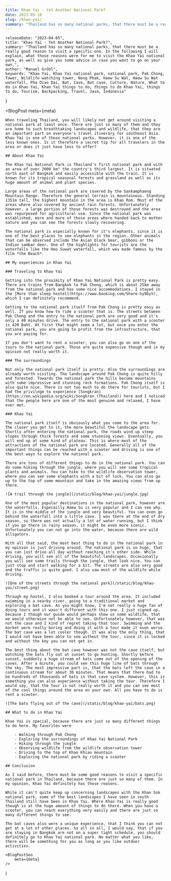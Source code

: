```yaml
---
title: Khao Yai - Yet Another National Park?
date: 2023-05-18
slug: /khao-yai/
summary: "Thailand has so many national parks, that there must be a really good reason to visit a specific one. In the following I will explain, what those reasons were for me to visit the Khao Yai national park, as well as give you some advice in case you want to go on your own."
---
```



    releaseDate: "2023-04-05",
    title: "Khao Yai - Yet Another National Park?",
    summary: "Thailand has so many national parks, that there must be a really good reason to visit a specific one. In the following I will explain, what those reasons were for me to visit the Khao Yai national park, as well as give you some advice in case you want to go on your own.",
    author: "Manuel Gröbl",
    keywords: "Khao Yai, Khao Yai national park, national park, Pak Chong, Tower, Wildlife watching tower, Nong Phak, Haew Su Wat, Haew Su Wat waterfall, Pha Diao Dai, Bat, Cave, Bat cave, Culture, Nature, What to do in Khao Yai, Khao Yai things to do, things to do Khao Yai, things to do, Tourism, Backpacking, Travel, Java, Indonesia"
}

<BlogPost 
    meta={meta}
>

    When traveling Thailand, you will likely not get around visiting a national park at least once. There are just so many of them and they are home to such breathtaking landscapes and wildlife, that they are an important part on everyone's travel itinerary for southeast Asia. Khao Yai is one of those national parks. However, it is one of the less known ones. Is it therefore a secret tip for all travelers in the area or does it just have less to offer?

    ## About Khao Yai

    The Khao Yai National Park is Thailand's first national park and with an area of over 2000 km² the country's third largest. It is situated north east of Bangkok and easily accessible with the train. It is known for its tropical seasonal forests and grassland as well as its huge amount of animal and plant species.

    Large areas of the national park are covered by the Sankamphaeng Mountain Range. Therefore the general terrain is mountainous. Standing 1351m tall, the highest mountain in the area is Khao Rom. Most of the areas where also covered by ancient rain forests. Unfortunately however, a large portion of those forests was destroyed and the area was repurposed for agricultural use. Since the national park was established, more and more of those areas where handed back to mother nature and you can see the forests slowly recovering.

    The national park is especially known for it's elephants, since it is one of the best places to see elephants in the region. Other animals that can be observed include the Asian black bear, gibbons or the Indian sambar deer. One of the highlights for tourists are the waterfalls like the Heo Suwat waterfall, which was made famous by the film *the Beach*.

    ## My experiences in Khao Yai

    ### Traveling to Khao Yai

    Getting into the proximity of Khao Yai National Park is pretty easy. There are trains from Bangkok to Pak Chong, which is about 25km away from the national park and has some nice accommodations. I stayed in the [More than sleep hostel](https://www.booking.com/Share-hy9byV), which I can definitely recommend.

    Getting to the national park itself from Pak Chong is pretty easy as well. If you know how to ride a scooter that is. The streets between Pak Chong and the entry to the national park are very good and it's only a 40 minutes drive. The entry to the national park with a scooter is 420 Baht. At first that might seem a lot, but once you enter the national park, you are going to profit from the infrastructure, that you are paying for.

    If you don't want to rent a scooter, you can also go on one of the tours to the national park. Those are quite expensive though and in my opinion not really worth it.

    ### The surroundings

    Not only the national park itself is pretty. Also the surroundings are already worth visiting. The landscape around Pak Chong is quite hilly and forested. Towards the national park the hills become mountains with some impressive and stunning rock formations. Pak Chong itself is also quite nice. There is not too much to do there for tourists, but I had the privilege to experience [Songkran](https://en.wikipedia.org/wiki/Songkran_(Thailand)) here and I noticed that the people here are one of the most genuine and relaxed, I have ever met.

    ### Khao Yai

    The national park itself is obviously what you come to the area for. The closer you get to it, the more beautiful the landscape gets. Shortly after entering the national park, the roads wind up steep slopes through thick forests and some stunning views. Eventually, you will end up at some kind of plateau. This is where most of the attractions of the national park are located. Generally all of the important things can be reached with a scooter and driving is one of the best ways to explore the national park.

    There are tons of different things to do in the national park. You can do some hiking through the jungle, where you will see some tropical plants and animals. You can hike to the wildlife observation tower, where you can see some elephants with a bit of luck. You can also go up to the top of some mountain and take in the amazing views from up there.

    ![A trail through the jungle](/static/blog/khao-yai/jungle.jpg)

    One of the most popular destinations in the national park, however are the waterfalls. Especailly Haew Su is very popular and I can see why. It is in the middle of the jungle and very beautiful. You can even go behind the waterfall into a little cave. I was there at the end of dry season, so there was not actually a lot of water running, but I think if you go there in rainy season, it might be even more scenic. Unfortunately you can not go into the water, because there are wild alligators.

    With all that said, the most best thing to do in the national park in my opinion is just driving around. The national park is so huge, that you can just drive all day without reaching it's other side. While driving, you will see all of the beautiful landscapes. Occasionally you will see some trails through the jungle, that look nice. You can just stop and start walking for a bit. The streets are also very good and the traffic is quite good. I also saw most of the wildlife while driving.

    ![One of the streets through the national park](/static/blog/khao-yai/street.png)

    Through my hostel, I also booked a tour around the area. It included swimming in a nearby river, going to a traditional market and exploring a bat cave. As you might know, I'm not really a huge fan of doing tours and it wasn't different with this one. I just signed up, because I though our guide would perhaps show us some wildlife, that we would otherwise not be able to see. Unfortunately however, that was not the case and I kind of regret taking that tour. Swimming and the market were really boring and doing it with a tour made it even worse. The bat cave was a lot cooler though. It was also the only thing, that I would not have been able to see without the tour, since it is locked and without the key you can not get in.

    The best thing about the bat cave however was not the cave itself, but watching the bats fly out at sunset to go hunting. Shortly before sunset, suddenly a huge stream of bats came out of the opening of the caves. After a minute, you could see this huge line of bats through the sky. The most impressive part is, that the bats left the cave in a continuous stream for about 30 minutes. That means that there had to be hundreds of thousands of bats in that cave system. However, this is something you can also experience without taking the tour. Therefore I would say, that the tour is not really worth it and you can see most of the cool things around the area on your own. All you have to do is rent a scooter.

    ![The bats flying out of the cave](/static/blog/khao-yai/bats.png)

    ## What to do in Khao Yai

    Khao Yai is special, because there are just so many different things to do here. My favorites were

        - Walking through Pak Chong
        - Exploring the surroundings of Khao Yai National Park
        - Hiking through the jungle
        - Observing wildlife from the wildlife observation tower
        - Driving to the top of Khao Khiao mountain
        - Exploring the national park by riding a scooter

    ## Conclusion

    As I said before, there must be some good reasons to visit a specific national park in Thailand, because there are just so many of them. In my opinion, Khao Yai definitely has those reasons.

    While it can't quite keep up concerning landscapes with the Khao Sok national park, some of the best landscapes I have seen in south Thailand still have been in Khao Yai. Where Khao Yai is really good though is at the huge amount of things to do there. When you have a scooter, you can reach everything very easily and there are just so many different things to see.

    The bat caves also were a unique experience, that I think you can not get at a lot of other places. So all in all, I would say, that if you are staying in Bangkok are not on a super tight schedule, you should definitely go to Khao Yai national park. No matter what you like, there will be something for you as long as you like outdoor activities.    

</BlogPost>

    <BlogPostSeo 
        meta={meta}
    />
)